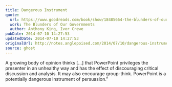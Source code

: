 ```yaml
---
title: Dangerous Instrument
quote:
  url: https://www.goodreads.com/book/show/18485664-the-blunders-of-our-governments
  work: The Blunders of Our Governments
  author: Anthony King, Ivor Crewe
pubDate: 2014-07-10 14:27:53
updatedDate: 2014-07-10 14:27:53
originalUrl: http://notes.anglepoised.com/2014/07/10/dangerous-instrument/
source: ghost
---
```


A growing body of opinion thinks […] that PowerPoint privileges the presenter in an unhealthy way and has the effect of discouraging critical discussion and analysis. It may also encourage group-think. PowerPoint is a potentially dangerous instrument of persuasion."
